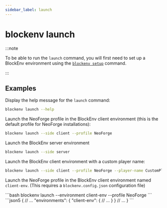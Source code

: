 ```yaml
---
sidebar_label: launch
---
```



# blockenv launch

:::note

To be able to run the `launch` command, you will first need to set up a BlockEnv environment using the [`blockenv setup`](setup) command.

:::

## Examples

Display the help message for the `launch` command:

```bash
blockenv launch --help
```

Launch the NeoForge profile in the BlockEnv client environment
(this is the default profile for NeoForge installations):

```bash
blockenv launch --side client --profile NeoForge
```

Launch the BlockEnv server environment

```bash
blockenv launch --side server
```

Launch the BlockEnv client environment with a custom player name:

```bash
blockenv launch --side client --profile NeoForge --player-name CustomPlayerName
```

Launch the NeoForge profile in the BlockEnv client environment named `client-env`.
(This requires a `blockenv.config.json` configuration file)

<Tabs>
    <TabItem value="command" label="Command" default>
        ```bash
        blockenv launch --environment client-env --profile NeoForge
        ```
    </TabItem>
    <TabItem value="config" label="blockenv.config.json">
        ```json5
        {
            // ...
            "environments": {
                "client-env": {
                    // ...
                }
            }
            // ...
        }
        ```
    </TabItem>
</Tabs>
